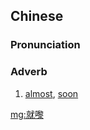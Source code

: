 ==Chinese==
{{zh-forms}}

===Pronunciation===
{{zh-pron
|c=zau6 lei4
|cat=adv
}}

===Adverb===
{{zh-adv}}

# {{lb|zh|Cantonese}} [[almost]], [[soon]]

[[mg:就嚟]]